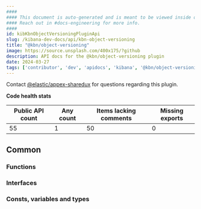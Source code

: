 ```yaml
---
####
#### This document is auto-generated and is meant to be viewed inside our experimental, new docs system.
#### Reach out in #docs-engineering for more info.
####
id: kibKbnObjectVersioningPluginApi
slug: /kibana-dev-docs/api/kbn-object-versioning
title: "@kbn/object-versioning"
image: https://source.unsplash.com/400x175/?github
description: API docs for the @kbn/object-versioning plugin
date: 2024-03-27
tags: ['contributor', 'dev', 'apidocs', 'kibana', '@kbn/object-versioning']
---
```




Contact [@elastic/appex-sharedux](https://github.com/orgs/elastic/teams/appex-sharedux) for questions regarding this plugin.

**Code health stats**

| Public API count  | Any count | Items lacking comments | Missing exports |
|-------------------|-----------|------------------------|-----------------|
| 55 | 1 | 50 | 0 |

## Common

### Functions
<DocDefinitionList data={kbnObjectVersioningObj.common.functions}/>

### Interfaces
<DocDefinitionList data={kbnObjectVersioningObj.common.interfaces}/>

### Consts, variables and types
<DocDefinitionList data={kbnObjectVersioningObj.common.misc}/>

